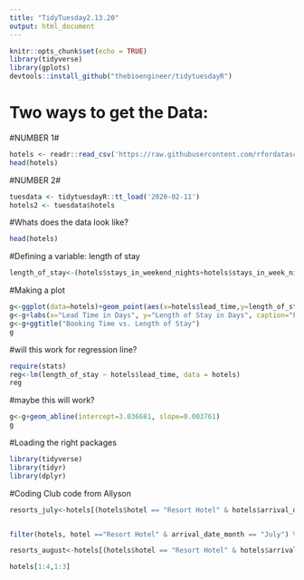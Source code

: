 ---
title: "TidyTuesday2.13.20"
output: html_document
---
```{r setup, include=FALSE}
knitr::opts_chunk$set(echo = TRUE)
library(tidyverse)
library(gplots)
devtools::install_github("thebioengineer/tidytuesdayR")
```

# Two ways to get the Data:
#NUMBER 1#
```{r}
hotels <- readr::read_csv('https://raw.githubusercontent.com/rfordatascience/tidytuesday/master/data/2020/2020-02-11/hotels.csv')
head(hotels)
```

#NUMBER 2#
```{r}
tuesdata <- tidytuesdayR::tt_load('2020-02-11')
hotels2 <- tuesdata$hotels
```

#Whats does the data look like?
```{r}
head(hotels)
```

#Defining a variable: length of stay
```{r}
length_of_stay<-(hotels$stays_in_weekend_nights+hotels$stays_in_week_nights)
```

#Making a plot
```{r}
g<-ggplot(data=hotels)+geom_point(aes(x=hotels$lead_time,y=length_of_stay), color="purple3", size=0.5)+geom_smooth(aes(x=hotels$lead_time,y=length_of_stay),method=lm)
g<-g+labs(x="Lead Time in Days", y="Length of Stay in Days", caption="Figure 1. This is a nonsensical graph for TidyTuesday that examines the relationship between booking time and length of stay in a hotel")
g<-g+ggtitle("Booking Time vs. Length of Stay")
g
```

#will this work for regression line?
```{r}
require(stats)
reg<-lm(length_of_stay ~ hotels$lead_time, data = hotels)
reg
```

#maybe this will work?
```{r}
g<-g+geom_abline(intercept=3.036681, slope=0.003761)
g
```

#Loading the right packages
```{r}
library(tidyverse)
library(tidyr)
library(dplyr)
```

#Coding Club code from Allyson
```{r}
resorts_july<-hotels[(hotels$hotel == "Resort Hotel" & hotels$arrival_date_month == "July"),] %>% select("hotel", "country", "babies")


filter(hotels, hotel =="Resort Hotel" & arrival_date_month == "July") %>% select("hotel", "stays_in_week_nights", "babies")

resorts_august<-hotels[(hotels$hotel == "Resort Hotel" & hotels$arrival_date_month == "August"),] %>% select("hotel", "country", "babies")
```

```{r}
hotels[1:4,1:3]
```







